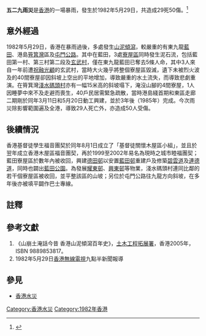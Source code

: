 '''五二九雨災'''是[[香港|香港]]的一場暴雨，發生於1982年5月29日，共造成29死50傷。<ref>{{cite news | title=香港一週大事 *港九新界雨災災情嚴重 |publisher=[[華僑日報|華僑日報]]第二張第二頁 |date=1982年6月6日 }}{{zh-hant}}</ref>

==意外經過==
1982年5月29日，香港在暴雨過後，多處發生[[山泥傾瀉|山泥傾瀉]]，較嚴重的有東九龍[[藍田_(香港)|藍田]]、港島[[筲箕灣|筲箕灣]]區及[[屯門公路|屯門公路]]。其中在藍田，3處[[寮屋區|寮屋區]]同時發生泥石流，包括藍田第一村、第三村第二段及[[玄武村|玄武村]]，僅在東九龍藍田已奪去5條人命，其中3人來自一年前遭[[藍田木屋區五級火|祝融光顧]]的玄武村，當時大火幾乎將整個寮屋區毀滅，遺下未被烈火波及的40間寮屋卻因斜坡上空出的平地增加，導致嚴重的水土流失，而導致悲劇重演。在筲箕灣[[淺水碼頭村|淺水碼頭村]]亦有一幅15米高的斜坡塌下，淹沒山腳的4間寮屋，1人因睡夢中來不及走避而喪生，40戶民居需緊急疏散，當時港島綫首期和東區走廊二期剛於同年3月11日和5月20日動工興建，並於3年後（1985年）完成。今次雨災除影響範圍遍及全港，導致29人死亡外，亦造成50人受傷。

==後續情況==
香港基督徒學生福音團契於同年8月1日成立了「基督徒關懷木屋區小組」，並且於翌年成立香港木屋區福音團契，再於1999至2002年易名為現時之城市睦福團契；藍田寮屋區於數年內被收回，興建[[德田邨|德田邨]]以安置[[藍田邨|藍田邨]]重建戶及修築[[碧雲道|碧雲道]]及[[連德道|連德道]]，同時也闢出[[藍田公園|藍田公園]]。為發展[[耀東邨|耀東邨]]、[[興東邨|興東邨]]等物業，淺水碼頭村連同比鄰的若干個寮屋區被收回，並平整該區的山坡；另位於屯門公路往九龍方向斜坡，在多年後亦被填平闢作巴士專線。
==註釋==
<references/>

==參考文獻==
#《山崩土淹話今昔 香港山泥傾瀉百年史》，[[土木工程拓展署|土木工程拓展署]]，香港2005年，ISBN 9889853817。
# 1982年5月29日[[無線電視新聞|香港無線電視]]九點半新聞報導

==參見==
*[[香港水災|香港水災]]

[[Category:香港水災|Category:香港水災]]
[[Category:1982年香港|Category:1982年香港]]